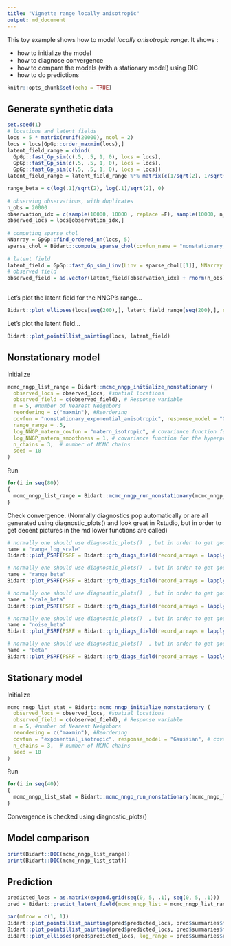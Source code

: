 ```yaml
---
title: "Vignette range locally anisotropic"
output: md_document
---
```

  
This toy example shows how to model *locally anisotropic range*.
It shows : 

- how to initialize the model
- how to diagnose convergence
- how to compare the models (with a stationary model) using DIC
- how to do predictions


```r
knitr::opts_chunk$set(echo = TRUE)
```

## Generate synthetic data
```r
set.seed(1)  
# locations and latent fields
locs = 5 * matrix(runif(20000), ncol = 2)
locs = locs[GpGp::order_maxmin(locs),]
latent_field_range = cbind(
  GpGp::fast_Gp_sim(c(.5, .5, 1, 0), locs = locs),
  GpGp::fast_Gp_sim(c(.5, .5, 1, 0), locs = locs),
  GpGp::fast_Gp_sim(c(.5, .5, 1, 0), locs = locs))
latent_field_range = latent_field_range %*% matrix(c(1/sqrt(2), 1/sqrt(2), 0, 1/sqrt(2), -1/sqrt(2), 0, 0, 0, 1), 3)

range_beta = c(log(.1)/sqrt(2), log(.1)/sqrt(2), 0)
  
# observing observations, with duplicates
n_obs = 20000
observation_idx = c(sample(10000, 10000 , replace =F), sample(10000, n_obs - 10000 , replace =T))
observed_locs = locs[observation_idx,]
  
# computing sparse chol
NNarray = GpGp::find_ordered_nn(locs, 5)
sparse_chol = Bidart::compute_sparse_chol(covfun_name = "nonstationary_exponential_anisotropic", range_beta = range_beta, locs = locs, NNarray = NNarray, range_field =  latent_field_range, range_X = matrix(rep(1, nrow(locs))))
  
# latent field
latent_field = GpGp::fast_Gp_sim_Linv(Linv = sparse_chol[[1]], NNarray = NNarray)
# observed field
observed_field = as.vector(latent_field[observation_idx] + rnorm(n_obs)* exp(.5 * log(.5))) 
  
```

Let's plot the latent field for the NNGP's range...

```r
Bidart::plot_ellipses(locs[seq(200),], latent_field_range[seq(200),], shrink = .01, main = "range_ellipses")
```

Let's plot the latent field...
```r
Bidart::plot_pointillist_painting(locs, latent_field)
```

## Nonstationary model 

Initialize
```r
mcmc_nngp_list_range = Bidart::mcmc_nngp_initialize_nonstationary (
  observed_locs = observed_locs, #spatial locations
  observed_field = c(observed_field), # Response variable
  m = 5, #number of Nearest Neighbors
  reordering = c("maxmin"), #Reordering
  covfun = "nonstationary_exponential_anisotropic", response_model = "Gaussian", # covariance model and response model
  range_range = .5, 
  log_NNGP_matern_covfun = "matern_isotropic", # covariance function for the hyperpriors
  log_NNGP_matern_smoothness = 1, # covariance function for the hyperpriors
  n_chains = 3,  # number of MCMC chains
  seed = 10
)
```


Run
```r
for(i in seq(80))
{
  mcmc_nngp_list_range = Bidart::mcmc_nngp_run_nonstationary(mcmc_nngp_list_range, n_iterations_update = 100, n_cycles = 1)
}
```

Check convergence. (Normally diagnostics pop automatically or are all generated using diagnostic_plots() and look great in Rstudio, but in order to get decent pictures in the md lower functions are called)
```r
# normally one should use diagnostic_plots()  , but in order to get good pictures lower functions are used
name = "range_log_scale"
Bidart::plot_PSRF(PSRF = Bidart::grb_diags_field(record_arrays = lapply(mcmc_nngp_list_range$records, function(x)x[[name]]), iterations = mcmc_nngp_list_range$iterations$thinning), varname = name, individual_varnames = row.names(mcmc_nngp_list_range$states$chain_1$params[[name]]))
```
```r
# normally one should use diagnostic_plots()  , but in order to get good pictures lower functions are used
name = "range_beta"
Bidart::plot_PSRF(PSRF = Bidart::grb_diags_field(record_arrays = lapply(mcmc_nngp_list_range$records, function(x)x[[name]]), iterations = mcmc_nngp_list_range$iterations$thinning), varname = name, individual_varnames = row.names(mcmc_nngp_list_range$states$chain_1$params[[name]]))
```
```r
# normally one should use diagnostic_plots()  , but in order to get good pictures lower functions are used
name = "scale_beta"
Bidart::plot_PSRF(PSRF = Bidart::grb_diags_field(record_arrays = lapply(mcmc_nngp_list_range$records, function(x)x[[name]]), iterations = mcmc_nngp_list_range$iterations$thinning), varname = name, individual_varnames = row.names(mcmc_nngp_list_range$states$chain_1$params[[name]]))
```
```r
# normally one should use diagnostic_plots()  , but in order to get good pictures lower functions are used
name = "noise_beta"
Bidart::plot_PSRF(PSRF = Bidart::grb_diags_field(record_arrays = lapply(mcmc_nngp_list_range$records, function(x)x[[name]]), iterations = mcmc_nngp_list_range$iterations$thinning), varname = name, individual_varnames = row.names(mcmc_nngp_list_range$states$chain_1$params[[name]]))
```
```r
# normally one should use diagnostic_plots()  , but in order to get good pictures lower functions are used
name = "beta"
Bidart::plot_PSRF(PSRF = Bidart::grb_diags_field(record_arrays = lapply(mcmc_nngp_list_range$records, function(x)x[[name]]), iterations = mcmc_nngp_list_range$iterations$thinning), varname = name, individual_varnames = row.names(mcmc_nngp_list_range$states$chain_1$params[[name]]))
```

## Stationary model 

Initialize
```r
mcmc_nngp_list_stat = Bidart::mcmc_nngp_initialize_nonstationary (
  observed_locs = observed_locs, #spatial locations
  observed_field = c(observed_field), # Response variable
  m = 5, #number of Nearest Neighbors
  reordering = c("maxmin"), #Reordering
  covfun = "exponential_isotropic", response_model = "Gaussian", # covariance model and response model
  n_chains = 3,  # number of MCMC chains
  seed = 10
)
```

Run
```r
for(i in seq(40))
{
  mcmc_nngp_list_stat = Bidart::mcmc_nngp_run_nonstationary(mcmc_nngp_list_stat, n_iterations_update = 100, n_cycles = 1)
}
```

Convergence is checked using diagnostic_plots()


## Model comparison

```r
print(Bidart::DIC(mcmc_nngp_list_range))
print(Bidart::DIC(mcmc_nngp_list_stat))
```

## Prediction


```r
predicted_locs = as.matrix(expand.grid(seq(0, 5, .1), seq(0, 5, .1)))
pred = Bidart::predict_latent_field(mcmc_nngp_list = mcmc_nngp_list_range, predicted_locs = predicted_locs)
```
```r
par(mfrow = c(1, 1))
Bidart::plot_pointillist_painting(pred$predicted_locs, pred$summaries$field[1,], cex = 1.8, main = "predicted mean")
Bidart::plot_pointillist_painting(pred$predicted_locs, pred$summaries$field[5,], cex = 1.8, main = "standard deviation of the prediction")
Bidart::plot_ellipses(pred$predicted_locs, log_range = pred$summaries$range_field[1,,], shrink = .01, main = "range ellipses (a posteriori mean of log-range parameters)")
```
